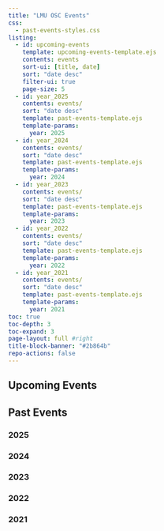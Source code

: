```yaml
---
title: "LMU OSC Events"
css: 
  - past-events-styles.css
listing:
  - id: upcoming-events
    template: upcoming-events-template.ejs
    contents: events
    sort-ui: [title, date]
    sort: "date desc"
    filter-ui: true
    page-size: 5
  - id: year_2025
    contents: events/ 
    sort: "date desc"
    template: past-events-template.ejs
    template-params:
      year: 2025
  - id: year_2024
    contents: events/ 
    sort: "date desc"
    template: past-events-template.ejs
    template-params:
      year: 2024
  - id: year_2023
    contents: events/ 
    sort: "date desc"
    template: past-events-template.ejs
    template-params:
      year: 2023
  - id: year_2022
    contents: events/ 
    sort: "date desc"
    template: past-events-template.ejs
    template-params:
      year: 2022
  - id: year_2021
    contents: events/ 
    sort: "date desc"
    template: past-events-template.ejs
    template-params:
      year: 2021
toc: true
toc-depth: 3
toc-expand: 3
page-layout: full #right
title-block-banner: "#2b864b"
repo-actions: false
---
```



## Upcoming Events

::: {#upcoming-events}
:::


## Past Events


### 2025

::: {#year_2025}
:::

### 2024

::: {#year_2024}
:::

### 2023

::: {#year_2023}
:::

### 2022

::: {#year_2022}
:::

### 2021
::: {#year_2021}
:::
